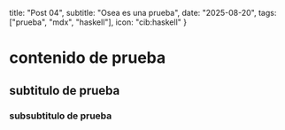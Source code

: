   title: "Post 04",
  subtitle: "Osea es una prueba",
  date: "2025-08-20",
  tags: ["prueba", "mdx", "haskell"],
  icon: "cib:haskell"
  }

# contenido de prueba

## subtitulo de prueba

### subsubtitulo de prueba
